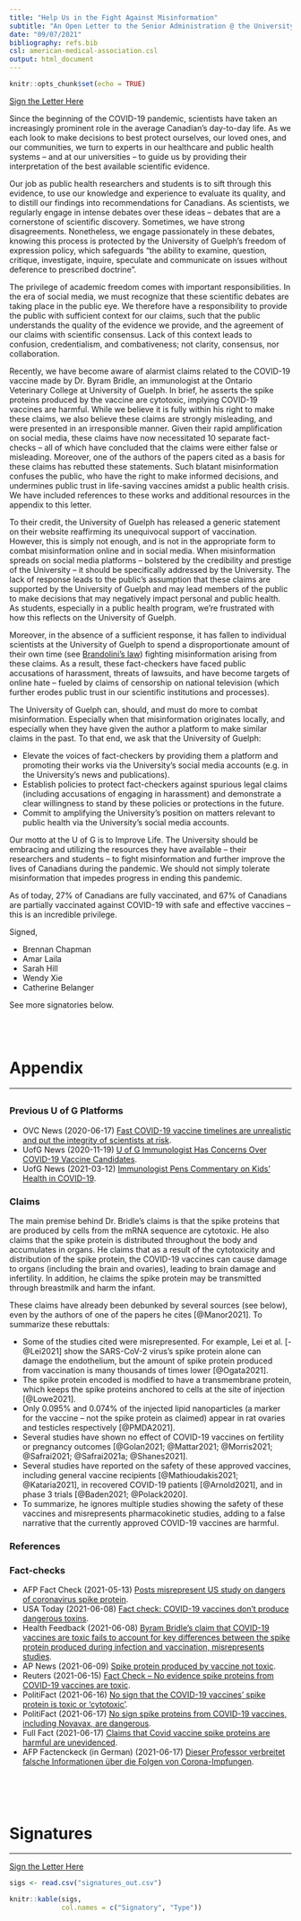```yaml
---
title: "Help Us in the Fight Against Misinformation"
subtitle: "An Open Letter to the Senior Administration @ the University of Guelph"
date: "09/07/2021"
bibliography: refs.bib
csl: american-medical-association.csl
output: html_document
---
```


```r
knitr::opts_chunk$set(echo = TRUE)
```

[Sign the Letter Here](https://uoguelph.eu.qualtrics.com/jfe/form/SV_5ig6pPdprXSQjxs)

Since the beginning of the COVID-19 pandemic, scientists have taken an increasingly prominent role in the average Canadian’s day-to-day life. As we each look to make decisions to best protect ourselves, our loved ones, and our communities, we turn to experts in our healthcare and public health systems – and at our universities – to guide us by providing their interpretation of the best available scientific evidence.

Our job as public health researchers and students is to sift through this evidence, to use our knowledge and experience to evaluate its quality, and to distill our findings into recommendations for Canadians. As scientists, we regularly engage in intense debates over these ideas – debates that are a cornerstone of scientific discovery. Sometimes, we have strong disagreements. Nonetheless, we engage passionately in these debates, knowing this process is protected by the University of Guelph’s freedom of expression policy, which safeguards “the ability to examine, question, critique, investigate, inquire, speculate and communicate on issues without deference to prescribed doctrine”.

The privilege of academic freedom comes with important responsibilities. In the era of social media, we must recognize that these scientific debates are taking place in the public eye. We therefore have a responsibility to provide the public with sufficient context for our claims, such that the public understands the quality of the evidence we provide, and the agreement of our claims with scientific consensus.  Lack of this context leads to confusion, credentialism, and combativeness; not clarity, consensus, nor collaboration.

Recently, we have become aware of alarmist claims related to the COVID-19 vaccine made by Dr. Byram Bridle, an immunologist at the Ontario Veterinary College at University of Guelph. In brief, he asserts the spike proteins produced by the vaccine are cytotoxic, implying COVID-19 vaccines are harmful. While we believe it is fully within his right to make these claims, we also believe these claims are strongly misleading, and were presented in an irresponsible manner. Given their rapid amplification on social media, these claims have now necessitated 10 separate fact-checks – all of which have concluded that the claims were either false or misleading. Moreover, one of the authors of the papers cited as a basis for these claims has rebutted these statements. Such blatant misinformation confuses the public, who have the right to make informed decisions, and undermines public trust in life-saving vaccines amidst a public health crisis. We have included references to these works and additional resources in the appendix to this letter.

To their credit, the University of Guelph has released a generic statement on their website reaffirming its unequivocal support of vaccination. However, this is simply not enough, and is not in the appropriate form to combat misinformation online and in social media.  When misinformation spreads on social media platforms – bolstered by the credibility and prestige of the University – it should be specifically addressed by the University. The lack of response leads to the public’s assumption that these claims are supported by the University of Guelph and may lead members of the public to make decisions that may negatively impact personal and public health. As students, especially in a public health program, we’re frustrated with how this reflects on the University of Guelph.

Moreover, in the absence of a sufficient response, it has fallen to individual scientists at the University of Guelph to spend a disproportionate amount of their own time (see [Brandolini's law](https://en.wikipedia.org/wiki/Brandolini%27s_law)) fighting misinformation arising from these claims. As a result, these fact-checkers have faced public accusations of harassment, threats of lawsuits, and have become targets of online hate – fueled by claims of censorship on national television (which further erodes public trust in our scientific institutions and processes).

The University of Guelph can, should, and must do more to combat misinformation. Especially when that misinformation originates locally, and especially when they have given the author a platform to make similar claims in the past. To that end, we ask that the University of Guelph:

-	Elevate the voices of fact-checkers by providing them a platform and promoting their works via the University’s social media accounts (e.g. in the University’s news and publications).
-	Establish policies to protect fact-checkers against spurious legal claims (including accusations of engaging in harassment) and demonstrate a clear willingness to stand by these policies or protections in the future.
-	Commit to amplifying the University’s position on matters relevant to public health via the University’s social media accounts.

Our motto at the U of G is to Improve Life. The University should be embracing and utilizing the resources they have available – their researchers and students – to fight misinformation and further improve the lives of Canadians during the pandemic. We should not simply tolerate misinformation that impedes progress in ending this pandemic.

As of today, 27% of Canadians are fully vaccinated, and 67% of Canadians are partially vaccinated against COVID-19 with safe and effective vaccines – this is an incredible privilege.

Signed, 

-	Brennan Chapman
-	Amar Laila
- Sarah Hill
-	Wendy Xie
-	Catherine Belanger 

See more signatories below.

</br>
</br>

# Appendix

***



## {.tabset}

### Previous U of G Platforms

- OVC News (2020-06-17) [Fast COVID-19 vaccine timelines are unrealistic and put the integrity of scientists at risk](https://ovc.uoguelph.ca/news/fast-covid-19-vaccine-timelines-are-unrealistic-and-put-integrity-scientists-risk).
- UofG News (2020-11-19) [U of G Immunologist Has Concerns Over COVID-19 Vaccine Candidates](https://news.uoguelph.ca/2020/11/u-of-g-viral-immunologist-has-concerns-over-new-covid-19-vaccine-candidates/).
- UofG News (2021-03-12) [Immunologist Pens Commentary on Kids’ Health in COVID-19](https://news.uoguelph.ca/2021/03/immunologist-pens-commentary-on-kids-health-in-covid-19/).

### Claims

The main premise behind Dr. Bridle’s claims is that the spike proteins that are produced by cells from the mRNA sequence are cytotoxic. He also claims that the spike protein is distributed throughout the body and accumulates in organs. He claims that as a result of the cytotoxicity and distribution of the spike protein, the COVID-19 vaccines can cause damage to organs (including the brain and ovaries), leading to brain damage and infertility. In addition, he claims the spike protein may be transmitted through breastmilk and harm the infant.

These claims have already been debunked by several sources (see below), even by the authors of one of the papers he cites [@Manor2021]. To summarize these rebuttals:

- Some of the studies cited were misrepresented. For example, Lei et al. [-@Lei2021] show the SARS-CoV-2 virus’s spike protein alone can damage the endothelium, but the amount of spike protein produced from vaccination is many thousands of times lower [@Ogata2021].
- The spike protein encoded is modified to have a transmembrane protein, which keeps the spike proteins anchored to cells at the site of injection [@Lowe2021]. 
- Only 0.095% and 0.074% of the injected lipid nanoparticles (a marker for the vaccine – not the spike protein as claimed) appear in rat ovaries and testicles respectively [@PMDA2021].
- Several studies have shown no effect of COVID-19 vaccines on fertility or pregnancy outcomes [@Golan2021; @Mattar2021; @Morris2021; @Safrai2021; @Safrai2021a; @Shanes2021].
- Several studies have reported on the safety of these approved vaccines, including general vaccine recipients [@Mathioudakis2021; @Kataria2021], in recovered COVID-19 patients [@Arnold2021], and in phase 3 trials [@Baden2021; @Polack2020].
- To summarize, he ignores multiple studies showing the safety of these vaccines and misrepresents pharmacokinetic studies, adding to a false narrative that the currently approved COVID-19 vaccines are harmful.


### References

<div id="refs"></div>


### Fact-checks

- AFP Fact Check (2021-05-13) [Posts misrepresent US study on dangers of coronavirus spike protein](https://factcheck.afp.com/posts-misrepresent-us-study-dangers-coronavirus-spike-protein).
- USA Today (2021-06-08) [Fact check: COVID-19 vaccines don't produce dangerous toxins](https://www.usatoday.com/story/news/factcheck/2021/06/08/fact-check-proteins-covid-19-vaccines-arent-dangerous-toxins/7505236002/).
- Health Feedback (2021-06-08) [Byram Bridle’s claim that COVID-19 vaccines are toxic fails to account for key differences between the spike protein produced during infection and vaccination, misrepresents studies](https://healthfeedback.org/claimreview/byram-bridles-claim-that-covid-19-vaccines-are-toxic-fails-to-account-for-key-differences-between-the-spike-protein-produced-during-infection-and-vaccination-misrepresents-studies/).
- AP News (2021-06-09) [Spike protein produced by vaccine not toxic](https://apnews.com/article/fact-checking-377989296609).
- Reuters (2021-06-15) [Fact Check -- No evidence spike proteins from COVID-19 vaccines are toxic](https://www.reuters.com/article/factcheck-vaccine-safe-idUSL2N2NX1J6).
- PolitiFact (2021-06-16) [No sign that the COVID-19 vaccines’ spike protein is toxic or ‘cytotoxic’](https://www.politifact.com/factchecks/2021/jun/16/youtube-videos/no-sign-covid-19-vaccines-spike-protein-toxic-or-c/).
- PolitiFact (2021-06-17) [No sign spike proteins from COVID-19 vaccines, including Novavax, are dangerous](https://www.politifact.com/factchecks/2021/jun/17/facebook-posts/no-sign-spike-proteins-covid-19-vaccines-including/).
- Full Fact (2021-06-17) [Claims that Covid vaccine spike proteins are harmful are unevidenced](https://fullfact.org/online/conservative-woman-vaccine-scientist-spike-protein/).
- AFP Factenckeck (in German) (2021-06-17) [Dieser Professor verbreitet falsche Informationen über die Folgen von Corona-Impfungen](https://faktencheck.afp.com/http%253A%252F%252Fdoc.afp.com%252F9CE6WH-1).

## {-}

</br>
</br>

# Signatures

***

[Sign the Letter Here](https://uoguelph.eu.qualtrics.com/jfe/form/SV_5ig6pPdprXSQjxs)

```r

sigs <- read.csv("signatures_out.csv")

knitr::kable(sigs,
             col.names = c("Signatory", "Type"))

```

</br>
</br>


